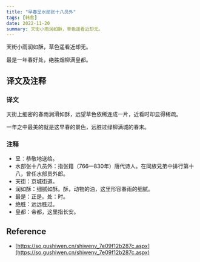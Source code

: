 ```yaml
---
title: "早春呈水部张十八员外"
tags: [韩愈]
date: 2022-11-20
summary: 天街小雨润如酥，草色遥看近却无。
---
```


天街小雨润如酥，草色遥看近却无。

最是一年春好处，绝胜烟柳满皇都。

## 译文及注释

### 译文

天街上细密的春雨润滑如酥，远望草色依稀连成一片，近看时却显得稀疏。

一年之中最美的就是这早春的景色，远胜过绿柳满城的春末。

### 注释

- 呈：恭敬地送给。
- 水部张十八员外：指张籍（766—830年）唐代诗人。在同族兄弟中排行第十八，曾任水部员外郎。
- 天街：京城街道。
- 润如酥：细腻如酥。酥，动物的油，这里形容春雨的细腻。
- 最是：正是。处：时。
- 绝胜：远远胜过。
- 皇都：帝都，这里指长安。

## Reference

- [https://so.gushiwen.cn/shiwenv_7e09f12b287c.aspx](https://so.gushiwen.cn/shiwenv_7e09f12b287c.aspx)